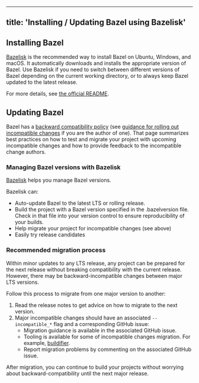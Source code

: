 
---
title: 'Installing / Updating Bazel using Bazelisk'
---



## Installing Bazel

[Bazelisk](https://github.com/bazelbuild/bazelisk) is the
recommended way to install Bazel on Ubuntu, Windows, and macOS. It automatically
downloads and installs the appropriate version of Bazel. Use Bazelisk if you
need to switch between different versions of Bazel depending on the current
working directory, or to always keep Bazel updated to the latest release.

For more details, see
[the official README](https://github.com/bazelbuild/bazelisk/blob/master/README.md).

## Updating Bazel

Bazel has a [backward compatibility policy](/release/backward-compatibility)
(see [guidance for rolling out incompatible
changes](/contribute/breaking-changes) if you
are the author of one). That page summarizes best practices on how to test and
migrate your project with upcoming incompatible changes and how to provide
feedback to the incompatible change authors.

### Managing Bazel versions with Bazelisk

[Bazelisk](https://github.com/bazelbuild/bazelisk) helps you manage
Bazel versions.

Bazelisk can:

*   Auto-update Bazel to the latest LTS or rolling release.
*   Build the project with a Bazel version specified in the .bazelversion
    file. Check in that file into your version control to ensure reproducibility
    of your builds.
*   Help migrate your project for incompatible changes (see above)
*   Easily try release candidates

### Recommended migration process

Within minor updates to any LTS release, any
project can be prepared for the next release without breaking
compatibility with the current release. However, there may be
backward-incompatible changes between major LTS versions.

Follow this process to migrate from one major version to another:

1. Read the release notes to get advice on how to migrate to the next version.
1. Major incompatible changes should have an associated `--incompatible_*` flag
   and a corresponding GitHub issue:
    *   Migration guidance is available in the associated GitHub issue.
    *   Tooling is available for some of incompatible changes migration. For
        example, [buildifier](https://github.com/bazelbuild/buildtools/releases).
    *   Report migration problems by commenting on the associated GitHub issue.

After migration, you can continue to build your projects without worrying about
backward-compatibility until the next major release.
